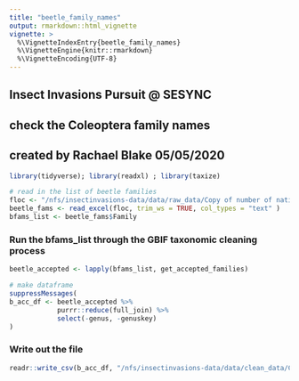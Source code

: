 ```yaml
---
title: "beetle_family_names"
output: rmarkdown::html_vignette
vignette: >
  %\VignetteIndexEntry{beetle_family_names}
  %\VignetteEngine{knitr::rmarkdown}
  %\VignetteEncoding{UTF-8}
---
```


####################################################################
## Insect Invasions Pursuit @ SESYNC                              ##
## check the Coleoptera family names                              ##
## created by Rachael Blake    05/05/2020                         ##
####################################################################

```r
library(tidyverse); library(readxl) ; library(taxize)

# read in the list of beetle families
floc <- "/nfs/insectinvasions-data/data/raw_data/Copy of number of native species by beetle family in regions2.xlsx"
beetle_fams <- read_excel(floc, trim_ws = TRUE, col_types = "text" )
bfams_list <- beetle_fams$Family
```

### Run the bfams_list through the GBIF taxonomic cleaning process
```r

beetle_accepted <- lapply(bfams_list, get_accepted_families)

# make dataframe
suppressMessages(
b_acc_df <- beetle_accepted %>%
            purrr::reduce(full_join) %>%
            select(-genus, -genuskey)
)
```

### Write out the file
```r
readr::write_csv(b_acc_df, "/nfs/insectinvasions-data/data/clean_data/Coleoptera_accepted_taxonomy.csv")
```
